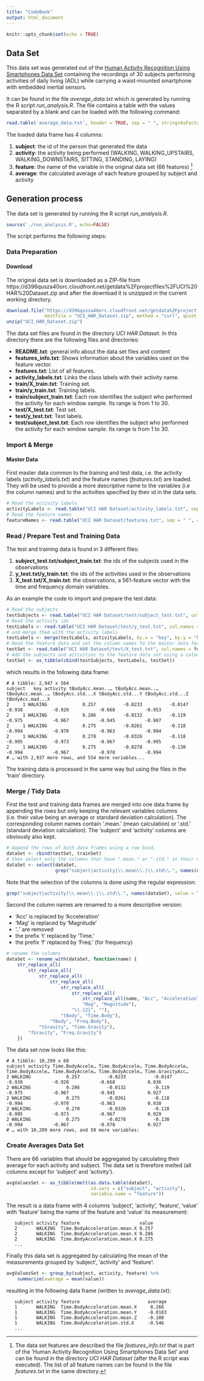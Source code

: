 ```yaml
---
title: "CodeBook"
output: html_document
---
```


```r
knitr::opts_chunk$set(echo = TRUE)
```

## Data Set

This data set was generated out of the [Human Activity Recognition Using Smartphones Data Set](http://archive.ics.uci.edu/ml/datasets/Human+Activity+Recognition+Using+Smartphones) 
containing the recordings of 30 subjects performing activities of daily living (ADL) 
while carrying a waist-mounted smartphone with embedded inertial sensors.

It can be found in the file *average_data.txt* which is generated by 
running the R script *run_analysis.R*. The file contains a table with the values
separated by a blank and can be loaded with the following command:

```r
read.table('average_data.txt', header = TRUE, sep = " ", stringsAsFactors = TRUE)
```

The loaded data frame has 4 columns:

1. **subject**: the id of the person that generated the data
2. **activity**: the activity being performed (WALKING, WALKING_UPSTAIRS, WALKING_DOWNSTAIRS, SITTING, STANDING, LAYING)
3. **feature**: the name of the variable in the original data set (66 features)
^[The data set features are described the file *features_info.txt*
that is part of the 'Human Activity Recognition Using Smartphones Data Set' and can be 
found in the directory *UCI HAR Dataset* (after the R script was executed). The list of all feature names can be found in the file *features.txt* in the same
directory.]
4. **average**: the calculated average of each feature grouped by subject and activity

## Generation process

The data set is generated by running the R script *run_analysis.R*. 

```r
source('./run_analysis.R', echo=FALSE)
```

The script performs the following steps:

### Data Preparation

#### Download
The original data set is downloaded as a ZIP-file from https://d396qusza40orc.cloudfront.net/getdata%2Fprojectfiles%2FUCI%20HAR%20Dataset.zip 
and after the download it is unzipped in the current working directory.

```r
download.file("https://d396qusza40orc.cloudfront.net/getdata%2Fprojectfiles%2FUCI%20HAR%20Dataset.zip",
              destfile = "UCI_HAR_Dataset.zip", method = "curl", quiet = TRUE)
unzip("UCI_HAR_Dataset.zip")
```

The data set files are found in the directory *UCI HAR Dataset*. In this directory there are 
the following files and directories:

* **README.txt**: general info about the data set files and content
* **features_info.txt**: Shows information about the variables used on the feature vector.
* **features.txt**: List of all features.
* **activity_labels.txt**: Links the class labels with their activity name.
* **train/X_train.txt**: Training set.
* **train/y_train.txt**: Training labels.
* **train/subject_train.txt**: Each row identifies the subject who performed the activity for each window sample. Its range is from 1 to 30.
* **test/X_test.txt**: Test set.
* **test/y_test.txt**: Test labels.
* **test/subject_test.txt**: Each row identifies the subject who performed the activity for each window sample. Its range is from 1 to 30.

### Import & Merge

#### Master Data
First master data common to the training and test data, i.e. the activity labels 
(*activity_labels.txt*) and the feature names (*features.txt*) are loaded. They will
be used to provide a more descriptive name to the variables (i.e the column names) and
to the activities specified by their id in the data sets.

```r
# Read the activity labels
activityLabels <- read.table("UCI HAR Dataset/activity_labels.txt", sep = " ", col.names = c("key", "activity"))
# Read the feature names
featureNames <- read.table("UCI HAR Dataset/features.txt", sep = " ", col.names = c("key", "feature"))
```

### Read / Prepare Test and Training Data

The test and training data is found in 3 different files:

1. **subject_test.txt/subject_train.txt**: the ids of the subjects used in the observations
2. **y_test.txt/y_train.txt**: the ids of the activities used in the observations
3. **X_test.txt/X_train.txt**: the observations, a 561-feature vector with the time and frequency domain variables.

As an example the code to import and prepare the test data:

```r
# Read the subjects
testSubjects <- read.table("UCI HAR Dataset/test/subject_test.txt", col.names = c("subject"))
# Read the activity ids
testLabels <- read.table("UCI HAR Dataset/test/y_test.txt", col.names = c("key"))
# and merge them with the activity labels
testLabels <- merge(testLabels, activityLabels, by.x = "key", by.y = "key")
# Read the feature data and set the column names to the master data feature names
testSet <- read.table("UCI HAR Dataset/test/X_test.txt", col.names = featureNames$feature)
# Add the subjects and activities to the feature data set using a column bind
testSet <- as_tibble(cbind(testSubjects, testLabels, testSet))
```

which results in the following data frame:

    # A tibble: 2,947 x 564
    subject   key activity tBodyAcc.mean..… tBodyAcc.mean..… tBodyAcc.mean..… tBodyAcc.std...X tBodyAcc.std...Y tBodyAcc.std...Z tBodyAcc.mad...X
    2     1 WALKING             0.257          -0.0233          -0.0147           -0.938           -0.920           -0.668           -0.953
    2     1 WALKING             0.286          -0.0132          -0.119            -0.975           -0.967           -0.945           -0.987
    2     1 WALKING             0.275          -0.0261          -0.118            -0.994           -0.970           -0.963           -0.994
    2     1 WALKING             0.270          -0.0326          -0.118            -0.995           -0.973           -0.967           -0.995
    2     1 WALKING             0.275          -0.0278          -0.130            -0.994           -0.967           -0.978           -0.994
    # … with 2,937 more rows, and 554 more variables...
    
The training data is processed in the same way but using the files in the 'train' directory.

### Merge / Tidy Data

First the test and training data frames are merged into one data frame by appending the rows
but only keeping the relevant variables columns (i.e. their value being an average 
or standard deviation calculation). The corresponding column names contain '.mean.' 
(mean calculation) or '.std.' (standard deviation calculation). The 'subject' and 'activity' 
columns are obviously also kept. 

```r
# Append the rows of both data frames using a row bind,
dataSet <- rbind(testSet, trainSet)
# then select only the columns that have ".mean." or ".std." in their name (+ "subject" and "activity")
dataSet <- select(dataSet, 
                  grep("subject|activity|\\.mean\\.|\\.std\\.", names(dataSet), value = TRUE))
```

Note that the selection of the columns is done using the regular expression:

```r
grep("subject|activity|\\.mean\\.|\\.std\\.", names(dataSet), value = TRUE)
```

Second the column names are renamed to a more descriptive version:

* 'Acc' is replaced by 'Acceleration'
* 'Mag' is replaced by 'Magnitude'
* '..' are removed
* the prefix 't' replaced by 'Time.'
* the prefix 'f' replaced by 'Freq.' (for frequency)

```r
# rename the columns
dataSet <- rename_with(dataSet, function(name) {
    str_replace_all(
        str_replace_all(
            str_replace_all(
                str_replace_all(
                    str_replace_all(
                        str_replace_all(
                            str_replace_all(name, "Acc", "Acceleration"),
                            "Mag", "Magnitude"), 
                        "\\.{2}", ""), 
                    "tBody", "Time.Body"), 
                "fBody", "Freq.Body"), 
            "tGravity", "Time.Gravity"), 
        "fGravity", "Freq.Gravity")
    }) 
```

The data set now looks like this:

    # A tibble: 10,299 x 68
    subject activity Time.BodyAccele… Time.BodyAccele… Time.BodyAccele… Time.BodyAccele… Time.BodyAccele… Time.BodyAccele… Time.GravityAcc…
    2 WALKING             0.257          -0.0233          -0.0147           -0.938           -0.920           -0.668            0.936
    2 WALKING             0.286          -0.0132          -0.119            -0.975           -0.967           -0.945            0.927
    2 WALKING             0.275          -0.0261          -0.118            -0.994           -0.970           -0.963            0.930
    2 WALKING             0.270          -0.0326          -0.118            -0.995           -0.973           -0.967            0.929
    2 WALKING             0.275          -0.0278          -0.130            -0.994           -0.967           -0.978            0.927
    # … with 10,289 more rows, and 59 more variables:

### Create Averages Data Set

There are 66 variables that should be aggregated by calculating their average 
for each activity and subject. The data set is therefore melted 
(all columns except for 'subject' and 'activity').

```r
avgValuesSet <- as_tibble(melt(as.data.table(dataSet), 
                               id.vars = c("subject", "activity"), 
                               variable.name = "feature"))
```

The result is a data frame with 4 columns 'subject', 'activity', 'feature', 'value' with 'feature' being the name of the feature and 'value' its measurement:

       subject activity feature                      value
       2       WALKING  Time.BodyAcceleration.mean.X 0.257
       2       WALKING  Time.BodyAcceleration.mean.X 0.286
       2       WALKING  Time.BodyAcceleration.mean.X 0.275
       ...

Finally this data set is aggregated by calculating the mean of the measurements 
grouped by 'subject', 'activity' and 'feature':

```r
avgValuesSet <- group_by(subject, activity, feature) %>%
    summarize(average = mean(value))
```

resulting in the following data frame (written to *average_data.txt*):

       subject activity feature                         average
       1       WALKING  Time.BodyAcceleration.mean.X     0.266 
       1       WALKING  Time.BodyAcceleration.mean.Y    -0.0183
       1       WALKING  Time.BodyAcceleration.mean.Z    -0.108 
       1       WALKING  Time.BodyAcceleration.std.X     -0.546 
       ...


